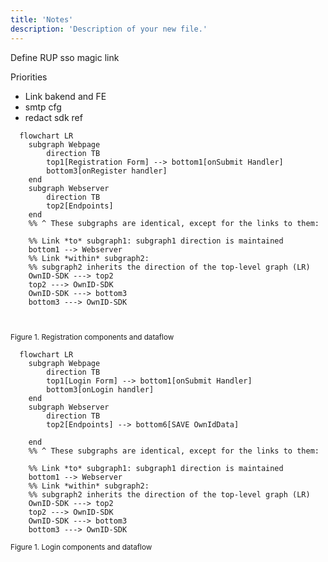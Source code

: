 ```yaml
---
title: 'Notes'
description: 'Description of your new file.'
---
```


Define
RUP
sso
magic link

Priorities
- Link bakend and FE
- smtp cfg
- redact sdk ref


```mermaid
  flowchart LR
    subgraph Webpage
        direction TB
        top1[Registration Form] --> bottom1[onSubmit Handler]
        bottom3[onRegister handler]
    end
    subgraph Webserver
        direction TB
        top2[Endpoints] 
    end
    %% ^ These subgraphs are identical, except for the links to them:

    %% Link *to* subgraph1: subgraph1 direction is maintained
    bottom1 --> Webserver 
    %% Link *within* subgraph2:
    %% subgraph2 inherits the direction of the top-level graph (LR)
    OwnID-SDK ---> top2
    top2 ---> OwnID-SDK
    OwnID-SDK ---> bottom3
    bottom3 ---> OwnID-SDK
    
    

```
<sup>Figure 1. Registration components and dataflow</sup>


```mermaid
  flowchart LR
    subgraph Webpage
        direction TB
        top1[Login Form] --> bottom1[onSubmit Handler]
        bottom3[onLogin handler]
    end
    subgraph Webserver
        direction TB
        top2[Endpoints] --> bottom6[SAVE OwnIdData]
        
    end
    %% ^ These subgraphs are identical, except for the links to them:

    %% Link *to* subgraph1: subgraph1 direction is maintained
    bottom1 --> Webserver 
    %% Link *within* subgraph2:
    %% subgraph2 inherits the direction of the top-level graph (LR)
    OwnID-SDK ---> top2
    top2 ---> OwnID-SDK
    OwnID-SDK ---> bottom3
    bottom3 ---> OwnID-SDK
```
<sup>Figure 1. Login components and dataflow</sup>















